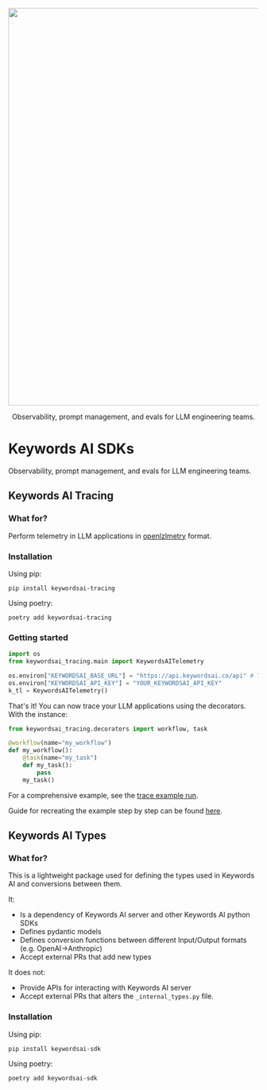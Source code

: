 <p align="center">
<a href="https://www.keywordsai.co">
<img width="800" src="https://keywordsai-static.s3.us-east-1.amazonaws.com/social_media_images/logo-header.jpg">
</a>
</p>
<p align="center">
  <p align="center">Observability, prompt management, and evals for LLM engineering teams.</p>
</p>

# Keywords AI SDKs

Observability, prompt management, and evals for LLM engineering teams.

## Keywords AI Tracing

### What for?
Perform telemetry in LLM applications in [openlzlmetry](https://github.com/traceloop/openllmetry) format.

### Installation
Using pip:
```
pip install keywordsai-tracing
```
Using poetry:
```
poetry add keywordsai-tracing
```
### Getting started
```python
import os
from keywordsai_tracing.main import KeywordsAITelemetry

os.environ["KEYWORDSAI_BASE_URL"] = "https://api.keywordsai.co/api" # This is also the default value if not explicitly set
os.environ["KEYWORDSAI_API_KEY"] = "YOUR_KEYWORDSAI_API_KEY"
k_tl = KeywordsAITelemetry()
```
That's it! You can now trace your LLM applications using the decorators.
With the instance:
```python
from keywordsai_tracing.decorators import workflow, task

@workflow(name="my_workflow")
def my_workflow():
    @task(name="my_task")
    def my_task():
        pass
    my_task()
```
For a comprehensive example, see the [trace example run](https://github.com/Keywords-AI/keywordsai_sdks/blob/main/python-sdks/keywordsai-tracing/tests/tracing_tests/basic_workflow_test.py).

Guide for recreating the example step by step can be found [here](https://github.com/Keywords-AI/keywordsai_sdks/blob/main/python-sdks/keywordsai-tracing/README.md).

## Keywords AI Types
### What for?
This is a lightweight package used for defining the types used in Keywords AI and conversions between them.

It:
- Is a dependency of Keywords AI server and other Keywords AI python SDKs
- Defines pydantic models
- Defines conversion functions between different Input/Output formats (e.g. OpenAI->Anthropic)
- Accept external PRs that add new types

It does not:
- Provide APIs for interacting with Keywords AI server
- Accept external PRs that alters the `_internal_types.py` file.

### Installation

Using pip:
```
pip install keywordsai-sdk
```
Using poetry:
```
poetry add keywordsai-sdk
```

